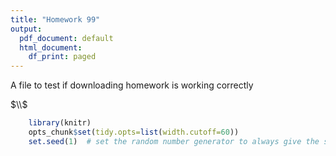 ```yaml
---
title: "Homework 99"
output:
  pdf_document: default
  html_document:
    df_print: paged
---
```






A file to test if downloading homework is working correctly






$\\$





<!-- This R chunk sets some parameters that will be used in the rest of the document. Please ignore it and do not modify it. -->
```r
    library(knitr)
    opts_chunk$set(tidy.opts=list(width.cutoff=60)) 
    set.seed(1)  # set the random number generator to always give the same sequence of random numbers
```








```r

 
    
    
```



  
  









